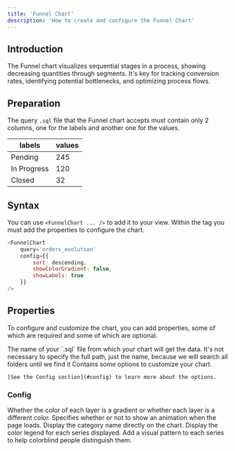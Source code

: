 ```yaml
---
title: 'Funnel Chart'
description: 'How to create and configure the Funnel Chart'
---
```


## Introduction
The Funnel chart visualizes sequential stages in a process, showing decreasing quantities through segments. It's key for tracking conversion rates, identifying potential bottlenecks, and optimizing process flows.

## Preparation
The query `.sql` file that the Funnel chart accepts must contain only 2 columns, one for the labels and another one for the values.

| labels      | values   |
| ----------- | -------- |
| Pending     | 245      |
| In Progress | 120      |
| Closed      | 32       |


## Syntax
You can use `<FunnelChart ... />` to add it to your view. Within the tag you must add the properties to configure the chart.

``` js
<FunnelChart
	query='orders_evolution'
    config={{ 
        sort: descending,
        showColorGradient: false,
        showLabels: true
    }}
/>
```

## Properties
To configure and customize the chart, you can add properties, some of which are required and some of which are optional.

<ParamField path="query" type="string" required>
    The name of your `.sql` file from which your chart will get the data. It's not necessary to specify the full path, just the name, because we will search all folders until we find it
</ParamField>

<ParamField path="config" type="array">
    Contains some options to customize your chart.
    
    [See the Config section](#config) to learn more about the options.
</ParamField>

### Config

<ParamField path="showColorGradient" type="boolean">
    Whether the color of each layer is a gradient or whether each layer is a different color.
</ParamField>

<ParamField path="animation" type="boolean">
    Specifies whether or not to show an animation when the page loads.
</ParamField>

<ParamField path="showLabels" type="boolean">
    Display the category name directly on the chart.
</ParamField>

<ParamField path="showLegend" type="boolean">
    Display the color legend for each series displayed.
</ParamField>

<ParamField path="showDecal" type="boolean">
    Add a visual pattern to each series to help colorblind people distinguish them.
</ParamField>

